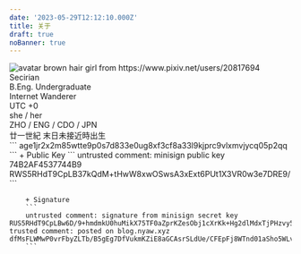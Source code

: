 ```yaml
---
date: '2023-05-29T12:12:10.000Z'
title: 关于
draft: true
noBanner: true
---
```



<div class="md:flex bg-sprout-50 rounded-xl p-4 my-4 md:px-14 justify-left outline-1 outline-dashed outline-sprout-200">
  <img
    class="w-28 h-28 md:w-48 md:h-48 md:rounded-lg rounded-full mx-auto"
    src="https://s3.nyaw.xyz/misskey//d31646f0-8698-4bbb-98fd-84fbc9fd4b96.webp"
    alt="avatar brown hair girl from https://www.pixiv.net/users/20817694"
		onclick="window.open('https://nyaw.xyz/@lyo', '_blank')"
	/>
	<div class="md:p-8 text-center md:text-left grow not-prose flex flex-col leading-snug mx-10">
    <div class="font-medium mb-4 grow">
      <div class="text-stone-500 text-2xl font-bold">
        <Reveal>Secirian</Reveal>
      </div>
      <div class="text-zinc-500 mt-1.5">
        B.Eng. Undergraduate
      </div>
      <div class="text-zinc-500">
        Internet Wanderer
      </div>
    </div>
    <div class="mw-auto font-medium text-[13px]">
      <div class="text-zinc-500">
			  UTC +0
      </div>
      <div class="text-zinc-500">
			  she / her
      </div>
      <div class="text-zinc-500">
			  ZHO / ENG / CDO / JPN
      </div>
			<div class="text-zinc-400 not-prose">
			  廿一世紀 末日未接近時出生
      </div>
    </div>
  </div>
</div>

<div class="flex flex-col grid grid-cols-2 grid-rows-2 md:grid-cols-4 md:grid-rows-1 gap-3">
	<QuickLinks
		title="Matrix"
		href="https://nyaw.xyz/matrix"
	/>
	<QuickLinks
		title="Mail"
		href="mailto:i@nyaw.xyz"
	/>
	<QuickLinks
		title="Telegram"
		href="https://t.me/Secpm_bot"
	/>
	<QuickLinks
		title="Misskey"
		href="https://nyaw.xyz/@lyo"
	/>
</div>

<Provider>
  <Collapse title="AGE" comment="Encryption" >
  	```
      age1jr2x2m85wtte9p0s7d833e0ug8xf3cf8a33l9kjprc9vlxmvjycq05p2qq
  	```
  </Collapse>
  
  <Collapse title="MINISIGN" comment="Authentication">
		+ Public Key
  	```
  	untrusted comment: minisign public key 74B2AF4537744B9
    RWS5RHdT9CpLB37kQdM+tHwW8xwOSwsA3xExt6PUt1X3VR0w3e7DRE9/
  	```

		+ Signature
		```
		untrusted comment: signature from minisign secret key
    RUS5RHdT9CpLBw6D/9+hmdmkU0huMikX75TF0aZprKZesObj1cXrKk+Hg2dlMdxTjPHzvy5stiQmZ1qHKtQSo18EfIYLCOtkwgo=
    trusted comment: posted on blog.nyaw.xyz
    dfMsFLWMwP0vrFbyZLTb/B5gEg7DfVukmKZiE8aGCAsrSLdUe/CFEpFj8WTnd01aSho5WLvQYNaNYb8FfUTJCQ==
		```
  </Collapse>
</Provider>

